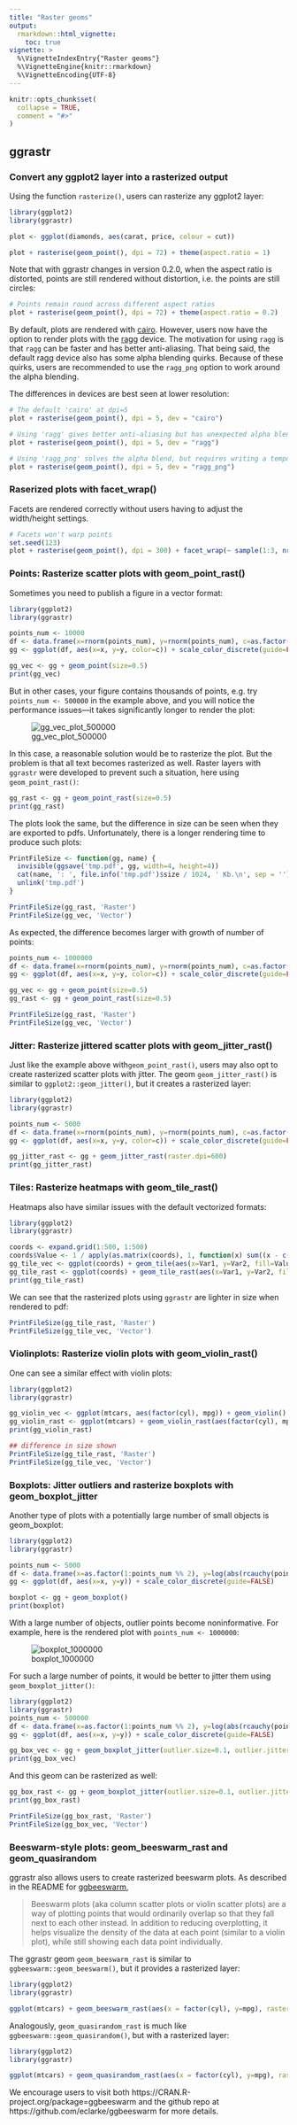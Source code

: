 ```yaml
---
title: "Raster geoms"
output: 
  rmarkdown::html_vignette:
    toc: true
vignette: >
  %\VignetteIndexEntry{"Raster geoms"}
  %\VignetteEngine{knitr::rmarkdown}
  %\VignetteEncoding{UTF-8}
---
```


```r
knitr::opts_chunk$set(
  collapse = TRUE,
  comment = "#>"
)
```

## ggrastr

### Convert any ggplot2 layer into a rasterized output

Using the function `rasterize()`, users can rasterize any ggplot2 layer:


```r
library(ggplot2)
library(ggrastr)

plot <- ggplot(diamonds, aes(carat, price, colour = cut))

plot + rasterise(geom_point(), dpi = 72) + theme(aspect.ratio = 1)
```

Note that with ggrastr changes in version 0.2.0, when the aspect ratio is distorted, points are still rendered without distortion, i.e. the points are still circles:

```r
# Points remain round across different aspect ratios
plot + rasterise(geom_point(), dpi = 72) + theme(aspect.ratio = 0.2)
```

By default, plots are rendered with [cairo](https://CRAN.R-project.org/package=Cairo). However, users now have the option to render plots with the [ragg](https://github.com/r-lib/ragg) device. The motivation for using `ragg` is that `ragg` can be faster and has better anti-aliasing. That being said, the default ragg device also has some alpha blending quirks. Because of these quirks, users are recommended to use the `ragg_png` option to work around the alpha blending.

The differences in devices are best seen at lower resolution:

```r
# The default 'cairo' at dpi=5
plot + rasterise(geom_point(), dpi = 5, dev = "cairo")
```

```r
# Using 'ragg' gives better anti-aliasing but has unexpected alpha blending
plot + rasterise(geom_point(), dpi = 5, dev = "ragg")
```


```r
# Using 'ragg_png' solves the alpha blend, but requires writing a temporary file to disk
plot + rasterise(geom_point(), dpi = 5, dev = "ragg_png")
```


### Raserized plots with facet_wrap()

Facets are rendered correctly without users having to adjust the width/height settings.

```r
# Facets won't warp points
set.seed(123)
plot + rasterise(geom_point(), dpi = 300) + facet_wrap(~ sample(1:3, nrow(diamonds), 2))
```




### Points: Rasterize scatter plots with geom_point_rast()
Sometimes you need to publish a figure in a vector format:
```r
library(ggplot2)
library(ggrastr)

points_num <- 10000
df <- data.frame(x=rnorm(points_num), y=rnorm(points_num), c=as.factor(1:points_num %% 2))
gg <- ggplot(df, aes(x=x, y=y, color=c)) + scale_color_discrete(guide=FALSE)

gg_vec <- gg + geom_point(size=0.5)
print(gg_vec)
```

But in other cases, your figure contains thousands of points, e.g. try `points_num <- 500000` in the example above, and you will notice the performance issues---it takes significantly longer to render the plot:

![gg_vec_plot_500000](ggvec_50000_plot.png)


In this case, a reasonable solution would be to rasterize the plot. But the problem is that all text becomes rasterized as well.
Raster layers with `ggrastr` were developed to prevent such a situation, here using `geom_point_rast()`:
```r
gg_rast <- gg + geom_point_rast(size=0.5)
print(gg_rast)
```

The plots look the same, but the difference in size can be seen when they are exported to pdfs. Unfortunately, there is a longer rendering time to produce such plots:
```r
PrintFileSize <- function(gg, name) {
  invisible(ggsave('tmp.pdf', gg, width=4, height=4))
  cat(name, ': ', file.info('tmp.pdf')$size / 1024, ' Kb.\n', sep = '')
  unlink('tmp.pdf')
}

PrintFileSize(gg_rast, 'Raster')
PrintFileSize(gg_vec, 'Vector')
```

As expected, the difference becomes larger with growth of number of points:
```r
points_num <- 1000000
df <- data.frame(x=rnorm(points_num), y=rnorm(points_num), c=as.factor(1:points_num %% 2))
gg <- ggplot(df, aes(x=x, y=y, color=c)) + scale_color_discrete(guide=FALSE)

gg_vec <- gg + geom_point(size=0.5)
gg_rast <- gg + geom_point_rast(size=0.5)

PrintFileSize(gg_rast, 'Raster')
PrintFileSize(gg_vec, 'Vector')
```

### Jitter: Rasterize jittered scatter plots with geom_jitter_rast()

Just like the example above with`geom_point_rast()`, users may also opt to create rasterized scatter plots with jitter. The geom `geom_jitter_rast()` is similar to `ggplot2::geom_jitter()`, but it creates a rasterized layer:


```r
library(ggplot2)
library(ggrastr)

points_num <- 5000 
df <- data.frame(x=rnorm(points_num), y=rnorm(points_num), c=as.factor(1:points_num %% 2))
gg <- ggplot(df, aes(x=x, y=y, color=c)) + scale_color_discrete(guide=FALSE)

gg_jitter_rast <- gg + geom_jitter_rast(raster.dpi=600)
print(gg_jitter_rast)
```



### Tiles: Rasterize heatmaps with geom_tile_rast()

Heatmaps also have similar issues with the default vectorized formats:


```r
library(ggplot2)
library(ggrastr)

coords <- expand.grid(1:500, 1:500)
coords$Value <- 1 / apply(as.matrix(coords), 1, function(x) sum((x - c(50, 50))^2)^0.01)
gg_tile_vec <- ggplot(coords) + geom_tile(aes(x=Var1, y=Var2, fill=Value))
gg_tile_rast <- ggplot(coords) + geom_tile_rast(aes(x=Var1, y=Var2, fill=Value))
print(gg_tile_rast)
```

We can see that the rasterized plots using `ggrastr` are lighter in size when rendered to pdf:

```r
PrintFileSize(gg_tile_rast, 'Raster')
PrintFileSize(gg_tile_vec, 'Vector')
```



### Violinplots: Rasterize violin plots with geom_violin_rast()

One can see a similar effect with violin plots:

```r
library(ggplot2)
library(ggrastr)

gg_violin_vec <- ggplot(mtcars, aes(factor(cyl), mpg)) + geom_violin()
gg_violin_rast <- ggplot(mtcars) + geom_violin_rast(aes(factor(cyl), mpg))
print(gg_violin_rast)
```

```r
## difference in size shown
PrintFileSize(gg_tile_rast, 'Raster')
PrintFileSize(gg_tile_vec, 'Vector')
```



### Boxplots: Jitter outliers and rasterize boxplots with geom_boxplot_jitter

Another type of plots with a potentially large number of small objects is geom_boxplot:
```r
library(ggplot2)
library(ggrastr)

points_num <- 5000
df <- data.frame(x=as.factor(1:points_num %% 2), y=log(abs(rcauchy(points_num))))
gg <- ggplot(df, aes(x=x, y=y)) + scale_color_discrete(guide=FALSE)

boxplot <- gg + geom_boxplot()
print(boxplot)
```

With a large number of objects, outlier points become noninformative. For example, here is the rendered plot with `points_num <- 1000000`:

![boxplot_1000000](boxplot_1000000.png)


For such a large number of points, it would be better to jitter them using `geom_boxplot_jitter()`:
```r
library(ggplot2)
library(ggrastr)
points_num <- 500000
df <- data.frame(x=as.factor(1:points_num %% 2), y=log(abs(rcauchy(points_num))))
gg <- ggplot(df, aes(x=x, y=y)) + scale_color_discrete(guide=FALSE)

gg_box_vec <- gg + geom_boxplot_jitter(outlier.size=0.1, outlier.jitter.width=0.3, outlier.alpha=0.5)
print(gg_box_vec)
```

And this geom can be rasterized as well:
```r
gg_box_rast <- gg + geom_boxplot_jitter(outlier.size=0.1, outlier.jitter.width=0.3, outlier.alpha=0.5, raster.dpi=200)
print(gg_box_rast)
```


```r
PrintFileSize(gg_box_rast, 'Raster')
PrintFileSize(gg_box_vec, 'Vector')
```


### Beeswarm-style plots: geom_beeswarm_rast and geom_quasirandom

ggrastr also allows users to create rasterized beeswarm plots. As described in the README for [ggbeeswarm](https://github.com/eclarke/ggbeeswarm), 

> Beeswarm plots (aka column scatter plots or violin scatter plots) are a way of plotting points that would ordinarily overlap so that they fall next to each other instead. In addition to reducing overplotting, it helps visualize the density of the data at each point (similar to a violin plot), while still showing each data point individually.

The ggrastr geom `geom_beeswarm_rast` is similar to `ggbeeswarm::geom_beeswarm()`, but it provides a rasterized layer:

```r
library(ggplot2)
library(ggrastr)

ggplot(mtcars) + geom_beeswarm_rast(aes(x = factor(cyl), y=mpg), raster.dpi=600, cex=1.5)
```

Analogously, `geom_quasirandom_rast` is much like `ggbeeswarm::geom_quasirandom()`, but with a rasterized layer:

```r
library(ggplot2)
library(ggrastr)

ggplot(mtcars) + geom_quasirandom_rast(aes(x = factor(cyl), y=mpg), raster.dpi=600)
```

We encourage users to visit both https://CRAN.R-project.org/package=ggbeeswarm and the github repo at https://github.com/eclarke/ggbeeswarm for more details.
